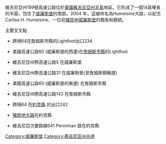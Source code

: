 {{unreferenced|time=2013-11-13T14:54:28+00:00}}
維吉尼亞州199號高速公路位於[[美國|美國]][[維吉尼亞州半島|維吉尼亞州半島]]地區。它形成了一個14英哩長的半圓，包住了[[威廉斯堡|威廉斯堡]]的南部。2004 年，這被命名為Humelsine大路，以紀念Carlise H. Humelsine、一位前[[殖民地威廉斯堡|殖民地威廉斯堡]]的館長和總統。

主要交叉點

* 跨境64在詹姆斯市縣的Lightfoot出口234

* 美國高速公路60 (威廉斯堡的西邊)在[[詹姆斯市縣|詹姆斯市縣]]的Lightfoot

* 維吉尼亞州際高速公路5 在威廉斯堡

* 維吉尼亞州際高速公路31 在威廉斯堡(至詹姆斯鎮輪渡)

* 美國高速公路60 (威廉斯堡的東邊) 在詹姆斯市縣

* 維吉尼亞州際高速公路143 在詹姆斯市縣

* 跨境64 在[[約克縣|約克縣]] 的出口242

* [[殖民地大路|殖民地大路]]在約克縣

* 維吉尼亞次要路線641 Penniman 路在約克縣
[[Category:威廉斯堡|Category:威廉斯堡]]
[[Category:弗吉尼亚州州道|Category:弗吉尼亚州州道]]